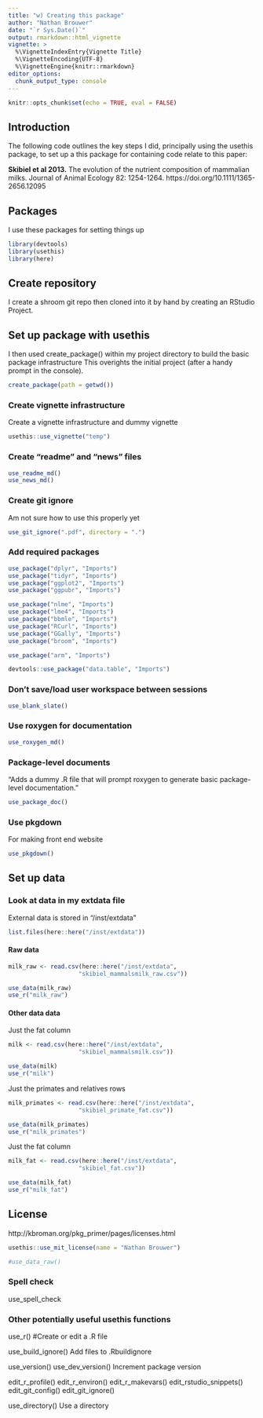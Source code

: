 ```yaml
---
title: "w) Creating this package"
author: "Nathan Brouwer"
date: "`r Sys.Date()`"
output: rmarkdown::html_vignette
vignette: >
  %\VignetteIndexEntry{Vignette Title}
  %\VignetteEncoding{UTF-8}
  %\VignetteEngine{knitr::rmarkdown}
editor_options: 
  chunk_output_type: console
---
```


```r
knitr::opts_chunk$set(echo = TRUE, eval = FALSE)
```

## Introduction

The following code outlines the key steps I did, principally using the usethis package, to set up a this package for containing code relate to this paper:

**Skibiel et al 2013.**  The evolution of the nutrient composition of mammalian milks.  Journal of Animal Ecology 82: 1254-1264.  https://doi.org/10.1111/1365-2656.12095 

## Packages

I use these packages for setting things up
```r
library(devtools)
library(usethis)
library(here)
```

## Create repository

I create a shroom git repo then cloned into it by hand by creating an RStudio Project.

## Set up package with usethis

I then used create_package() within my project directory to build the basic package infrastructure  This overights the initial project (after a handy prompt in the console).
```r
create_package(path = getwd())
```

### Create vignette infrastructure

Create a vignette infrastructure and dummy vignette
```r
usethis::use_vignette("temp")
```

### Create "readme" and "news" files

```r
use_readme_md()
use_news_md()
```



### Create git ignore

Am not sure how to use this properly yet

```r
use_git_ignore(".pdf", directory = ".")
```


### Add required packages

```r
use_package("dplyr", "Imports")
use_package("tidyr", "Imports")
use_package("ggplot2", "Imports")
use_package("ggpubr", "Imports")

use_package("nlme", "Imports")
use_package("lme4", "Imports")
use_package("bbmle", "Imports")
use_package("RCurl", "Imports")
use_package("GGally", "Imports")
use_package("broom", "Imports")

use_package("arm", "Imports")

devtools::use_package("data.table", "Imports")

```



### Don't save/load user workspace between sessions

```r
use_blank_slate()
```


### Use roxygen for documentation
```r
use_roxygen_md()
```


### Package-level documents
"Adds a dummy .R file that will prompt roxygen to generate basic package-level documentation. "
```r
use_package_doc()
```


### Use pkgdown

For making front end website

```r
use_pkgdown()
```



## Set up data

### Look at data in my extdata file

External data is stored in "/inst/extdata"
```r
list.files(here::here("/inst/extdata"))
```

#### Raw data

```r
milk_raw <- read.csv(here::here("/inst/extdata",
                    "skibiel_mammalsmilk_raw.csv"))

use_data(milk_raw)
use_r("milk_raw")
```




#### Other data data

Just the fat column
```r
milk <- read.csv(here::here("/inst/extdata",
                    "skibiel_mammalsmilk.csv"))

use_data(milk)
use_r("milk")
```


Just the primates and relatives rows
```r
milk_primates <- read.csv(here::here("/inst/extdata",
                    "skibiel_primate_fat.csv"))

use_data(milk_primates)
use_r("milk_primates")
```




Just the fat column
```r
milk_fat <- read.csv(here::here("/inst/extdata",
                    "skibiel_fat.csv"))

use_data(milk_fat)
use_r("milk_fat")
```


## License

http://kbroman.org/pkg_primer/pages/licenses.html

```r
usethis::use_mit_license(name = "Nathan Brouwer")
```






```r
#use_data_raw()
```

### Spell check

use_spell_check


### Other potentially useful usethis functions

use_r() #Create or edit a .R file


use_build_ignore()
Add files to .Rbuildignore




use_version() use_dev_version()
Increment package version



edit_r_profile() 
edit_r_environ() 
edit_r_makevars() 
edit_rstudio_snippets() 
edit_git_config() 
edit_git_ignore()



use_directory()
Use a directory





